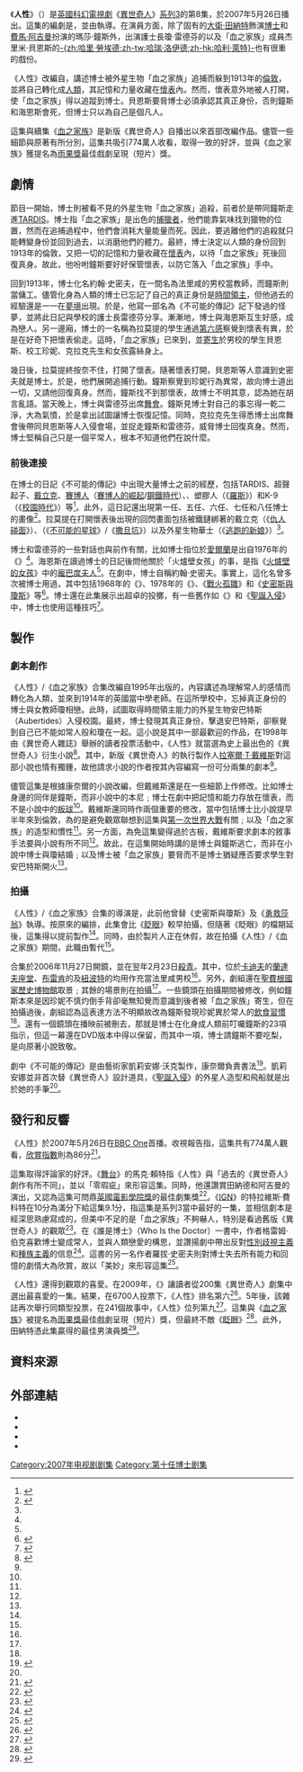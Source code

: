 {{Infobox Doctor Who episode
|number = 185a
|serial_name= 人性 <br/>Human Nature
|show=DW
|image=
|caption= 
|type=episode
|doctor=[[大衛·田納特|大衛·田納特]]（第10任博士）
|companion=[[費馬·阿吉曼|費馬·阿吉曼]]（瑪莎·鐘斯）
|guests=
*潔西卡·海恩斯 - 瓊·雷德芬
*哈利·萊特 - 杰里米·貝恩斯
*湯瑪士·桑格斯特 - 田·拉莫提
*麗貝卡·斯塔頓 - 珍妮
*謝拉特·霍蘭 - 克拉克先生
*勞倫·韋信 - 露絲
|writer=保羅·康奈爾
|director=查爾斯·帕爾默
|script_editor=林賽·奧爾福特
|producer=蘇姍·麗嘉
|executive_producer=[[拉塞爾·T·戴維斯|拉塞爾·T·戴維斯]]<br />祖利亞·加德納<br/>菲爾·歌連臣
|composer=馬瑞·高德
|production_code=3.8
|length=45分鐘
|date=2007年5月26日
|preceding=[[42_(異世奇人)|42]]
|following=[[血之家族|血之家族]]
|series=[[異世奇人_(系列3)|系列3]]
}}
《'''人性'''》（{{lang-en|Human Nature}}）是[[英國|英國]][[科幻|科幻]][[電視劇|電視劇]]《[[異世奇人|異世奇人]]》[[異世奇人_(系列3)|系列3]]的第8集，於2007年5月26日播出。這集的編劇是{{link-en|保羅·康奈爾|Paul Cornell}}，並由{{link-en|查爾斯·帕爾默|Charles Palmer}}執導。在演員方面，除了固有的[[大衛·田納特|大衛·田納特]]飾演[[博士_(異世奇人)|博士]]和[[費馬·阿吉曼|費馬·阿吉曼]]扮演的瑪莎·鐘斯外，出演護士長瓊·雷德芬的{{link-en|潔西卡·海恩斯|Jessica Hynes}}以及「血之家族」成員杰里米·貝恩斯的[[哈里·勞埃德|-{zh:哈里·勞埃德;zh-tw:哈瑞·洛伊德;zh-hk:哈利·萊特}-]]也有很重的戲份。

《人性》改編自{{link-en|人性 (小說)|Human Nature (novel)|其同名小說}}，講述博士被外星生物「血之家族」追捕而躲到1913年的[[倫敦|倫敦]]，並將自己轉化成[[人類|人類]]，其記憶和力量收藏在[[懷表|懷表]]內。然而，懷表意外地被人打開，使「血之家族」得以追蹤到博士。貝恩斯要脅博士必須承認其真正身份，否則鐘斯和海恩斯會死，但博士只以為自己是個凡人。

這集與續集《[[血之家族|血之家族]]》是新版《異世奇人》自播出以來首部改編作品。儘管一些細節與原著有所分別，這集共吸引774萬人收看，取得一致的好評，並與《血之家族》獲提名為[[雨果獎|雨果獎]]最佳戲劇呈現（短片）獎。

==劇情==
節目一開始，博士則被看不見的外星生物「血之家族」追殺，前者於是帶同鐘斯走進[[TARDIS|TARDIS]]。博士指「血之家族」是出色的[[捕獵者|捕獵者]]，他們能靠氣味找到獵物的位置，然而在追捕過程中，他們會消耗大量能量而死。因此，要逃離他們的追殺就只能轉變身份並回到過去，以消磨他們的體力。最終，博士決定以人類的身份回到1913年的倫敦，又把一切的記憶和力量收藏在[[懷表|懷表]]內，以待「血之家族」死後回復真身。故此，他吩咐鐘斯要好好保管懷表，以防它落入「血之家族」手中。

回到1913年，博士化名約翰·史密夫，在一間名為法里咸的男校當教師，而鐘斯則當傭工。儘管化身為人類的博士已忘記了自己的真正身份是[[時間領主|時間領主]]，但他過去的經驗還是一一在[[夢|夢境]]出現。於是，他寫一部名為《不可能的傳記》記下發過的怪夢，並將此日記與學校的護士長雷德芬分享。漸漸地，博士與海恩斯互生好感，成為戀人。另一邊廂，博士的一名稱為拉莫提的學生通過[[第六感|第六感]]察覺到懷表有異，於是在好奇下把懷表偷走。這時，「血之家族」已來到，並[[寄生|寄生]]於男校的學生貝恩斯、校工珍妮、克拉克先生和女孩露絲身上。

幾日後，拉莫提終按奈不住，打開了懷表。隨著懷表打開，貝恩斯等人意識到史密夫就是博士。於是，他們展開追捕行動。鐘斯察覺到珍妮行為異常，故向博士道出一切，又請他回復真身。然而，鐘斯找不到那懷表，故博士不明其意，認為她在胡言亂語。當天晚上，博士與雷德芬出席[[舞會|舞會]]。鐘斯見博士對自己的事忘得一乾二淨，大為氣憤，於是拿出{{link-en|超聲起子|sonic screwdriver}}試圖讓博士恢復記憶。同時，克拉克先生得悉博士出席舞會後帶同貝恩斯等人入侵會場，並捉走鐘斯和雷德芬，威脅博士回復真身。然而，博士堅稱自己只是一個平常人，根本不知道他們在說什麼。

===前後連接===
在博士的日記《不可能的傳記》中出現大量博士之前的經歷，包括TARDIS、超聲起子、[[戴立克|戴立克]]、[[賽博人|賽博人]]（[[賽博人的崛起|賽博人的崛起]]/[[鋼鐵時代|鋼鐵時代]]）、{{link-en|羅斯·泰勒|Rose Tyler}}、塑膠人（《[[羅斯_(神秘博士)|羅斯]]》）和K-9（《[[校園時代|校園時代]]》）等<ref>{{cite web|url=http://www.drwhoguide.com/who_tv29.htm|title=Human Nature / The Family of Blood|publisher=Doctor Who Reference Guide|accessdate=4-6-2015|archive-date=2015-08-08|archive-url=https://web.archive.org/web/20150808205346/http://www.drwhoguide.com/who_tv29.htm|dead-url=no}}</ref>。此外，這日記還出現第一任、五任、六任、七任和八任博士的畫像<ref name="who156">{{Cite book|last=Burk|first=Graeme|last2=Smith?|first2=Robert|title=Who Is the Doctor: The Unofficial Guide to Doctor Who-The New Series|url=https://archive.org/details/whoisdoctorunoff0000burk|edition=1st|date=6-3-2012|publisher=ECW Press|isbn=1-55022-984-2|pages=[https://archive.org/details/whoisdoctorunoff0000burk/page/156 156]-157}}</ref>。拉莫提在打開懷表後出現的回閃畫面包括被鐵鏈綁著的戴立克（《[[仇人碰面|仇人碰面]]》）、{{link-en|渥德星人|Odd}}（《[[不可能的星球|不可能的星球]]》/《[[撒旦坑|撒旦坑]]》）以及外星生物華士（《[[逃跑的新娘|逃跑的新娘]]》）<ref name="who156"/>。

博士和雷德芬的一些對話也與前作有關，比如博士指{{link-en|加利弗雷|Gallifrey}}位於[[愛爾蘭|愛爾蘭]]是出自1976年的《{{link-en|恐懼之首|Hand of fear}}》<ref name="who156"/>。海恩斯在讀過博士的日記後問他關於「火爐壁女孩」的事，是指《[[火爐壁的女孩|火爐壁的女孩]]》中的[[龐巴度夫人|龐巴度夫人]]<ref name="who156"/>。在劇中，博士自稱約翰·史密夫。事實上，這化名曾多次被博士用過，其中包括1968年的《{{link-en|宇宙之輪|The Wheel in Space}}》、1978年的《{{link-en|時間戰士|The Time Warrior}}》、《[[戰火孤雛|戰火孤雛]]》和《[[史密斯與瓊斯_(神秘博士)|史密斯與瓊斯]]》等<ref>{{Cite book|last=Cavan|first=Scott|last2=Mark|first2=Wright|title=Doctor Who: Who-ology|url=https://archive.org/details/whoologydoctorwh0000scot|edition=1st|date=11-6-2013|publisher=BBC Books|isbn=978-1849906197|pages=[https://archive.org/details/whoologydoctorwh0000scot/page/50 50]-51}}</ref>。博士還在此集展示出超卓的投擲，有一些舊作如《{{link-en|四與末日|Four to Doomsday}}》和《[[聖誕入侵|聖誕入侵]]》中，博士也使用這種技巧<ref name="Fact File308">{{cite web|first=Peter|last=Ware|url=http://www.bbc.co.uk/doctorwho/episodes/2007/facts/fact_308.shtml|title=Doctor Who - Fact File - Human Nature|publisher=BBC|accessdate=2011-08-15|archive-date=2012-11-09|archive-url=https://web.archive.org/web/20121109000424/http://www.bbc.co.uk/doctorwho/episodes/2007/facts/fact_308.shtml|dead-url=no}}</ref>。

==製作==
===劇本創作===
《人性》/《血之家族》合集改編自1995年出版的{{link-en|人性 (小說)|Human Nature (novel)|《異世奇人》衍生小說}}，內容講述{{link-en|第七任博士|Seventh Doctor}}為理解常人的感情而轉化為人類，並來到1914年的英國當中學老師。在這所學校中，忘掉真正身份的博士與女教師瓊相戀。此時，試圖取得時間領主能力的外星生物安巴特斯（Aubertides）入侵校園。最終，博士發現其真正身份，擊退安巴特斯，卻察覺到自己已不能如常人般和瓊在一起。這小說是其中一部最歡迎的作品，在1998年由《異世奇人雜誌》舉辦的讀者投票活動中，《人性》就當選為史上最出色的《異世奇人》衍生小說<ref name="beief">{{cite web|url = http://www.shannonsullivan.com/drwho/serials/2007hi.html|title = New Series Episodes 37 & 38:Human Nature / The Family Of Blood|publisher = Doctor Who: A Brief History Of Time (Travel)|date = 6-7-2014|accessdate = 4-9-2015|archive-date = 2007-03-16|archive-url = https://web.archive.org/web/20070316134207/http://www.shannonsullivan.com/drwho/serials/2007hi.html|dead-url = no}}</ref>。其中，新版《異世奇人》的執行製作人[[拉塞爾·T·戴維斯|拉塞爾·T·戴維斯]]對這部小說也情有獨鍾，故他請求小說的作者{{link-en|保羅·康奈爾|Paul Cornell}}按其內容編寫一份可分兩集的劇本<ref name="beief"/>。

儘管這集是根據康奈爾的小說改編，但戴維斯還是在一些細節上作修改。比如博士身邊的同伴是鐘斯，而非小說中的本尼﹔博士在劇中把記憶和能力存放在懷表，而不是小說中的[[板球|板球]]<ref name="beief"/>。戴維斯還同時作兩個重要的修改，當中包括博士比小說提早半年來到倫敦，為的是避免觀眾聯想到這集與[[第一次世界大戰|第一次世界大戰]]有關﹔以及「血之家族」的造型和慣性<ref name="beief"/>。另一方面，為免這集變得過於古板，戴維斯要求劇本的敘事手法要與小說有所不同<ref name="beief"/>。故此，在這集開始時講的是博士與鐘斯逃亡，而非在小說中博士與瓊結婚﹔以及博士被「血之家族」要脅而不是博士猶疑應否要求學生對安巴特斯開火<ref name="beief"/>。

===拍攝===
《人性》/《血之家族》合集的導演是{{link-en|查爾斯·帕爾默|Charles Palmer}}，此前他曾替《史密斯與瓊斯》及《[[勇救莎翁_(神秘博士)|勇救莎翁]]》執導。按原來的編排，此集會比《[[眨眼_(異世奇人)|眨眼]]》較早拍攝，但隨著《眨眼》的檔期延後，這集得以提前製作<ref name="beief"/>。同時，由於製片人{{link-en|菲爾·歌連臣|Phil Collinson}}正在休假，故在拍攝《人性》/《血之家族》期間，此職由{{link-en|蘇姍·麗嘉|Susie Liggat}}暫代<ref name="beief"/>。

合集於2006年11月27日開鏡，並在翌年2月23日[[殺青|殺青]]。其中，位於[[卡迪夫|卡迪夫]]的[[蘭達夫座堂|蘭達夫座堂]]、[[布雷肯|布雷肯]]的{{link-en|泰巴花迪堂|Treberfydd}}及[[紐波特|紐波特]]的{{link-en|特雷迪加堂|Tredegar House}}均用作充當法里咸男校<ref name="beief"/>。另外，劇組還在[[聖費根國家歷史博物館|聖費根國家歷史博物館]]取景﹔其餘的場景則在{{link-en|上布製作室|Upper Boat Studios}}拍攝<ref name="beief"/>。一些鏡頭在拍攝期間被修改，例如鐘斯本來是因珍妮不慎灼倒手背卻毫無知覺而意識到後者被「血之家族」寄生，但在拍攝過後，劇組認為這表達方法不明顯故改為鐘斯發現珍妮異於常人的[[飲食習慣|飲食習慣]]<ref name="beief"/>。還有一個鏡頭在播映前被刪去，那就是博士在化身成人類前叮囑鐘斯的23項指示，但這一幕還在DVD版本中得以保留，而其中一項，博士請鐘斯不要吃梨，是向原著小說致敬。

劇中《不可能的傳記》是由藝術家凱莉安娜·沃克製作，康奈爾負責書法<ref name="Fact File309">{{Cite web |url=http://www.bbc.co.uk/doctorwho/episodes/2007/facts/fact_309.shtml |title=Doctor Who - Fact File - The Family of Blood |access-date=2015-09-06 |archive-date=2007-06-23 |archive-url=https://web.archive.org/web/20070623101201/http://www.bbc.co.uk/doctorwho/episodes/2007/facts/fact_309.shtml |dead-url=no }}</ref>。凱莉安娜並非首次替《異世奇人》設計道具，《[[聖誕入侵|聖誕入侵]]》的外星人造型和飛船就是出於她的手筆<ref name="Fact File309"/>。

==發行和反響==
《人性》於2007年5月26日在[[BBC_One|BBC One]]首播。收視報告指，這集共有774萬人觀看，[[欣賞指數|欣賞指數]]則為86分<ref>{{cite web|title=Ratings Guide|url=http://guide.doctorwhonews.net/info.php?detail=ratings&type=date|website=Doctor Who News|accessdate=2014-12-27|archive-date=2019-09-11|archive-url=https://web.archive.org/web/20190911235252/https://guide.doctorwhonews.net/info.php?detail=ratings&type=date|dead-url=yes}}</ref>。

這集取得評論家的好評。《[[舞台_(報紙)|舞台]]》的馬克·賴特指《人性》與「過去的《異世奇人》劇作有所不同」，並以「零瑕疵」來形容這集。同時，他還讚賞田納德和阿吉曼的演出，又認為這集可問鼎[[英國電影學院獎|英國電影學院獎]]的最佳劇集獎<ref>{{cite web |first=Mark |last=Wright |url=http://blogs.thestage.co.uk/tvtoday/2007/05/doctor-who-38-human-nature/ |title=Doctor Who 3.8: Human Nature |work=The Stage |date=2007-05-28 |accessdate=2011-08-15 |deadurl=yes |archiveurl=https://web.archive.org/web/20110720192140/http://blogs.thestage.co.uk/tvtoday/2007/05/doctor-who-38-human-nature/ |archivedate=2011-07-20 }}</ref>。《[[IGN|IGN]]》的特拉維斯·費科特在10分為滿分下給這集9.1分，指這集是系列3當中最好的一集，並相信劇本是經深思熟慮寫成的，但美中不足的是「血之家族」不夠嚇人，特別是看過舊版《異世奇人》的觀眾<ref>{{cite web|first=Travis|last=Fickett|url=http://tv.ign.com/articles/816/816144p1.html|title=Doctor Who: "Human Nature" Review|publisher=IGN|date=2007-08-28|accessdate=2012-04-30|archive-date=2010-01-30|archive-url=https://web.archive.org/web/20100130215338/http://tv.ign.com/articles/816/816144p1.html|dead-url=no}}</ref>。在《誰是博士》（Who Is the Doctor）一書中，作者格雷姆·伯克喜歡博士變成常人，並與人類戀愛的構思，並讚揚劇中帶出反對[[性別歧視主義|性別歧視主義]]和[[種族主義|種族主義]]的信息<ref>{{Cite book|last=Burk|first=Graeme|last2=Smith?|first2=Robert|title=Who Is the Doctor: The Unofficial Guide to Doctor Who-The New Series|url=https://archive.org/details/whoisdoctorunoff0000burk|edition=1st|date=6-3-2012|publisher=ECW Press|isbn=1-55022-984-2|pages=[https://archive.org/details/whoisdoctorunoff0000burk/page/159 159]-161}}</ref>。這書的另一名作者羅拔·史密夫則對博士失去所有能力和回憶的劇情大為欣賞，故以「美妙」來形容這集<ref>{{Cite book|last=Burk|first=Graeme|last2=Smith?|first2=Robert|title=Who Is the Doctor: The Unofficial Guide to Doctor Who-The New Series|url=https://archive.org/details/whoisdoctorunoff0000burk|edition=1st|date=6-3-2012|publisher=ECW Press|isbn=1-55022-984-2|pages=[https://archive.org/details/whoisdoctorunoff0000burk/page/162 162]-163}}</ref>。

《人性》還得到觀眾的喜愛。在2009年，《{{link-en|異世奇人雜誌|Doctor Who Magazine}}》讓讀者從200集《異世奇人》劇集中選出最喜愛的一集。結果，在6700人投票下，《人性》排名第六<ref>{{Cite web|url=http://www.theregister.co.uk/2009/09/17/best_who_ever/|title=''Doctor Who'' fans name best episode ever|first=Lester|last=Haines|work=The Register|date=2009-09-17|accessdate=2011-08-15|archive-date=2020-05-13|archive-url=https://web.archive.org/web/20200513072841/https://www.theregister.co.uk/2009/09/17/best_who_ever/|dead-url=no}}</ref>。5年後，該雜誌再次舉行同類型投票，在241個故事中，《人性》位列第九<ref>{{cite news|title=The Top 10 Doctor Who stories of all time|url=http://www.doctorwhomagazine.com/the-top-10-doctor-who-stories-of-all-time/|accessdate=2014-08-21|publisher=Doctor Who Magazine|date=2014-06-21|archive-url=https://web.archive.org/web/20191206154728/https://doctorwhomagazine.com/the-top-10-doctor-who-stories-of-all-time/|archive-date=2019-12-06|dead-url=yes}}</ref>。這集與《[[血之家族|血之家族]]》被提名為[[雨果獎|雨果獎]]最佳戲劇呈現（短片）獎，但最終不敵《[[眨眼_(異世奇人)|眨眼]]》<ref>{{Cite web |title=2008 Hugo Nomination List |work=Denvention 3: The 66th World Science Fiction Convention |publisher=World Science Fiction Society |year=2008 |url=http://www.denvention.org/hugos/08hugonomlist.php |accessdate=2008-03-21 |deadurl=yes |archiveurl=https://web.archive.org/web/20081221004127/http://www.denvention.org/hugos/08hugonomlist.php |archivedate=2008-12-21 }}</ref>。此外，田納特憑此集贏得{{link-en|星座獎|Constellation Award}}的最佳男演員獎<ref>{{Cite web| url = http://constellations.tcon.ca/| title = 2008 Constellation Awards| publisher = Constellation Awards website| date = 2008-07-15| accessdate = 2008-07-15| archive-date = 2011-07-15| archive-url = https://web.archive.org/web/20110715192914/http://constellations.tcon.ca/| dead-url = no}}</ref>。

==資料來源==
{{Reflist}}

==外部連結==
*{{BBCDWnew | year=2007 |id = 308| title = Human Nature }}
*{{Doctor Who RG|id=who_tv29|title=Human Nature" / "The Family of Blood|quotes=y}}
*{{Brief|id=2007hi|title=Human Nature" / "The Family of Blood|quotes=y}}
*{{IMDB episode|1000254|Human Nature}}

{{Doctor Who episodes|N3}}

[[Category:2007年电视剧剧集|Category:2007年电视剧剧集]]
[[Category:第十任博士剧集|Category:第十任博士剧集]]